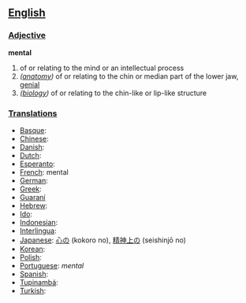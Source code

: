 == [[English]] ==

=== [[Adjective]] ===

'''mental'''
# of or relating to the mind or an intellectual process
# ''([[anatomy]])'' of or relating to the chin or median part of the lower jaw, [[genial]]
# ''([[biology]])'' of or relating to the chin-like or lip-like structure

=== [[Translations]] ===

*[[Basque]]:
*[[Chinese]]:
*[[Danish]]:
*[[Dutch]]:
*[[Esperanto]]:
*[[French]]: mental
*[[German]]:
*[[Greek]]:
*[[Guaraní]]
*[[Hebrew]]:
*[[Ido]]:
*[[Indonesian]]: 
*[[Interlingua]]:
*[[Japanese]]: [[心の]] (kokoro no), [[精神上の]] (seishinjō no)
*[[Korean]]:
*[[Polish]]:
*[[Portuguese]]: ''mental''
*[[Spanish]]:
*[[Tupinambá]]:
*[[Turkish]]: